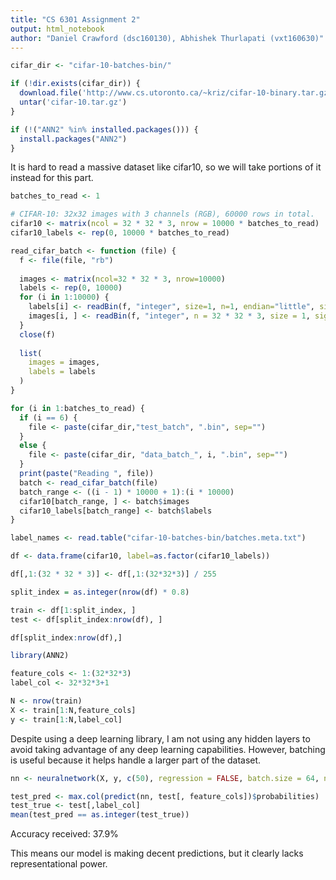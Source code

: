 ```yaml
---
title: "CS 6301 Assignment 2"
output: html_notebook
author: "Daniel Crawford (dsc160130), Abhishek Thurlapati (vxt160630)"
---
```


```r
cifar_dir <- "cifar-10-batches-bin/"
```

```r
if (!dir.exists(cifar_dir)) {
  download.file('http://www.cs.utoronto.ca/~kriz/cifar-10-binary.tar.gz', 'cifar-10.tar.gz')
  untar('cifar-10.tar.gz')
}
```

```r
if (!("ANN2" %in% installed.packages())) {
  install.packages("ANN2")
}
```


It is hard to read a massive dataset like cifar10, so we will take portions of it instead for this part.

```r
batches_to_read <- 1
```

```r
# CIFAR-10: 32x32 images with 3 channels (RGB), 60000 rows in total.
cifar10 <- matrix(ncol = 32 * 32 * 3, nrow = 10000 * batches_to_read)
cifar10_labels <- rep(0, 10000 * batches_to_read)
```

```r
read_cifar_batch <- function (file) {
  f <- file(file, "rb")
  
  images <- matrix(ncol=32 * 32 * 3, nrow=10000)
  labels <- rep(0, 10000)
  for (i in 1:10000) {
    labels[i] <- readBin(f, "integer", size=1, n=1, endian="little", signed=FALSE)
    images[i, ] <- readBin(f, "integer", n = 32 * 32 * 3, size = 1, signed=FALSE, endian = "little")
  }
  close(f)
  
  list(
    images = images,
    labels = labels
  )
}
```

```r
for (i in 1:batches_to_read) {
  if (i == 6) {
    file <- paste(cifar_dir,"test_batch", ".bin", sep="")
  }
  else {
    file <- paste(cifar_dir, "data_batch_", i, ".bin", sep="")
  }
  print(paste("Reading ", file))
  batch <- read_cifar_batch(file)
  batch_range <- ((i - 1) * 10000 + 1):(i * 10000)
  cifar10[batch_range, ] <- batch$images
  cifar10_labels[batch_range] <- batch$labels
}
```

```r
label_names <- read.table("cifar-10-batches-bin/batches.meta.txt")
```

```r
df <- data.frame(cifar10, label=as.factor(cifar10_labels))
```


```r
df[,1:(32 * 32 * 3)] <- df[,1:(32*32*3)] / 255
```

```r
split_index = as.integer(nrow(df) * 0.8)
```


```r
train <- df[1:split_index, ]
test <- df[split_index:nrow(df), ]
```

```r
df[split_index:nrow(df),]
```

```r
library(ANN2)
```

```r
feature_cols <- 1:(32*32*3)
label_col <- 32*32*3+1
```


```r
N <- nrow(train)
X <- train[1:N,feature_cols]
y <- train[1:N,label_col]
```

Despite using a deep learning library, I am not using any hidden layers to avoid taking advantage
of any deep learning capabilities. However, batching is useful because it helps handle a larger part
of the dataset.
```r
nn <- neuralnetwork(X, y, c(50), regression = FALSE, batch.size = 64, n.epochs = 20)
```

```r
test_pred <- max.col(predict(nn, test[, feature_cols])$probabilities)
test_true <- test[,label_col]
mean(test_pred == as.integer(test_true))
```

Accuracy received: 37.9%

This means our model is making decent predictions, but it clearly lacks representational power.




